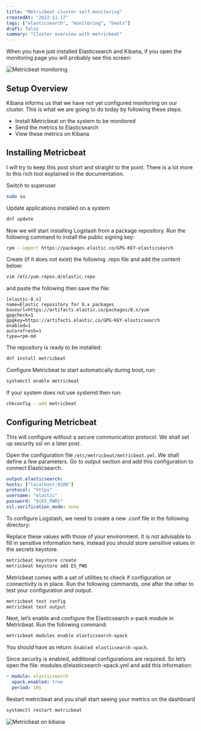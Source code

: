 ```yaml
---
title: "Metricbeat cluster self-monitoring"
createdAt: "2022-11-17"
tags: ["elasticsearch", "monitoring", "beats"]
draft: false
summary: "Cluster overview with metricbeat"
---
```


When you have just installed Elasticsearch and Kibana, if you open the monitoring page you will probably see this screen:

![Metricbeat monitoring](https://res.cloudinary.com/almondgreen/image/upload/v1668744239/Portfolio/blog/metricbeat-monitoring_nu3ccv.png)

## Setup Overview

Kibana informs us that we have not yet configured monitoring on our
cluster. This is what we are going to do today by following these steps:

- Install Metricbeat on the system to be monitored
- Send the metrics to Elasticsearch
- View these metrics on Kibana

## Installing Metricbeat

I will try to keep this post short and straight to the point. There is a
lot more to this rich tool explained in the documentation.

Switch to superuser

```bash
sudo su
```

Update applications installed on a system

```bash
dnf update
```

Now we will start installing Logstash from a package repository. Run the
following command to install the public signing key:

```bash
rpm --import https://packages.elastic.co/GPG-KEY-elasticsearch
```

Create (if it does not exist) the following .repo file and add the content
below:

```bash
vim /etc/yum.repos.d/elastic.repo
```

and paste the following then save the file:

```text
[elastic-8.x]
name=Elastic repository for 8.x packages
baseurl=https://artifacts.elastic.co/packages/8.x/yum
gpgcheck=1
gpgkey=https://artifacts.elastic.co/GPG-KEY-elasticsearch
enabled=1
autorefresh=1
type=rpm-md
```

The repository is ready to be installed:

```bash
dnf install metricbeat
```

Configure Metricbeat to start automatically during boot, run:

```bash
systemctl enable metricbeat
```

If your system does not use systemd then run:

```bash
chkconfig --add metricbeat
```

## Configuring Metricbeat

<callout-warning>
  This will configure without a secure communication protocol. We shall set up
  security ssl on a later post.
</callout-warning>

Open the configuration file `/etc/metricbeat/metricbeat.yml`. We shall
define a few parameters. Go to output section and add this configuration to connect Elasticsearch.

```yaml
output.elasticsearch:
hosts: ["localhost:9200"]
protocol: "https"
username: "elastic"
password: "${ES_PWD}"
ssl.verification_mode: none
```

To configure Logstash, we need to create a new .conf file in the following
directory:

Replace these values with those of your environment. It is not advisable to
fill in sensitive information here,
instead you should store sensitive values in the secrets keystore.

```bash
metricbeat keystore create
metricbeat keystore add ES_PWD
```

Metricbeat comes with a set of utilities to check if configuration or
connectivity is in place.
Run the following commands, one after the other to test your configuration and output.

```bash
metricbeat test config
metricbeat test output
```

Next, let’s enable and configure the Elasticsearch x-pack module in
Metricbeat. Run the following command:

```bash
metricbeat modules enable elasticsearch-xpack
```

You should have as return: `Enabled elasticsearch-xpack`.

Since security is enabled, additional configurations are required. So let’s
open the file: modules.d/elasticsearch-xpack.yml and add this information:

```yaml
- module: elasticsearch
  xpack.enabled: true
  period: 10s
```

Restart metricbeat and you shall start seeing your metrics on the dashboard

```bash
systemctl restart metricbeat
```

![Metricbeat on kibana](https://res.cloudinary.com/almondgreen/image/upload/v1668744887/Portfolio/blog/cluster-overview_gr9zyd.png)
